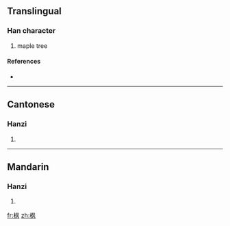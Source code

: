 {{also|楓}}
==Translingual==

===Han character===
{{Han char|rn=75|rad=木|as=04|sn=8|four=|canj=木竹弓大 (DHNK)}}

# maple tree

====References====
* {{Han ref|kx=0517.011|hdz=21173.130|uh=67AB|ud=26539}}

----

==Cantonese==

===Hanzi===
{{yue-hanzi|jyut=|y=fung1|tra=楓}}

# {{defn|Cantonese|sort=木04}}

----

==Mandarin==

===Hanzi===
{{cmn-hanzi|tra=楓|pin=[[fēng]] ([[feng1]]), [[sì]] ([[si4]]), [[tái]] ([[tai2]])|wg=feng<sup>1</sup>, ssu<sup>4</sup>, t'ai<sup>2</sup>}}

# {{defn|Mandarin|sort=木04}}

[[fr:枫]]
[[zh:枫]]